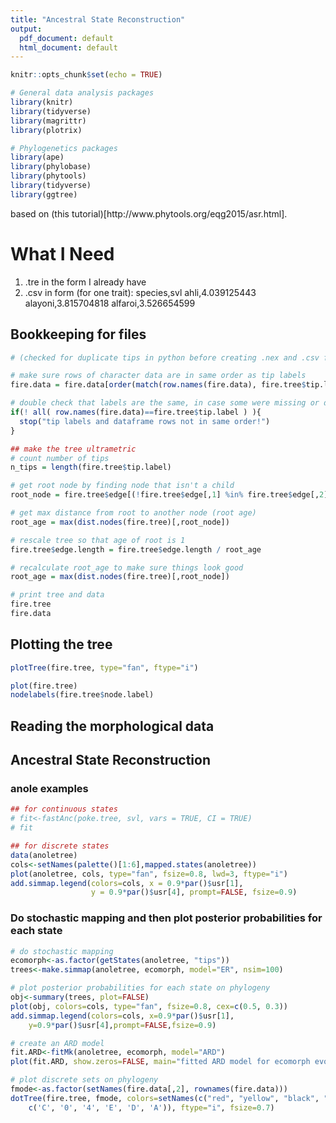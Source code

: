 ```yaml
---
title: "Ancestral State Reconstruction"
output:
  pdf_document: default
  html_document: default
---
```


```r
knitr::opts_chunk$set(echo = TRUE)

# General data analysis packages
library(knitr)
library(tidyverse)
library(magrittr)
library(plotrix)

# Phylogenetics packages
library(ape)
library(phylobase)
library(phytools)
library(tidyverse)
library(ggtree)

```

based on (this tutorial)[http://www.phytools.org/eqg2015/asr.html].

# What I Need
1. .tre in the form I already have
2. .csv in form (for one trait):
species,svl
ahli,4.039125443
alayoni,3.815704818
alfaroi,3.526654599

## Bookkeeping for files

```r

# (checked for duplicate tips in python before creating .nex and .csv files!)

# make sure rows of character data are in same order as tip labels
fire.data = fire.data[order(match(row.names(fire.data), fire.tree$tip.label)), ]

# double check that labels are the same, in case some were missing or duplicated
if(! all( row.names(fire.data)==fire.tree$tip.label ) ){
  stop("tip labels and dataframe rows not in same order!")
}

## make the tree ultrametric
# count number of tips
n_tips = length(fire.tree$tip.label)

# get root node by finding node that isn't a child
root_node = fire.tree$edge[(!fire.tree$edge[,1] %in% fire.tree$edge[,2]),1] %>% unique()

# get max distance from root to another node (root age)
root_age = max(dist.nodes(fire.tree)[,root_node])

# rescale tree so that age of root is 1
fire.tree$edge.length = fire.tree$edge.length / root_age

# recalculate root_age to make sure things look good
root_age = max(dist.nodes(fire.tree)[,root_node])

# print tree and data
fire.tree
fire.data
```


## Plotting the tree

```r
plotTree(fire.tree, type="fan", ftype="i")

plot(fire.tree)
nodelabels(fire.tree$node.label)
```

## Reading the morphological data


## Ancestral State Reconstruction

### anole examples

```r
## for continuous states
# fit<-fastAnc(poke.tree, svl, vars = TRUE, CI = TRUE)
# fit

## for discrete states
data(anoletree)
cols<-setNames(palette()[1:6],mapped.states(anoletree))
plot(anoletree, cols, type="fan", fsize=0.8, lwd=3, ftype="i")
add.simmap.legend(colors=cols, x = 0.9*par()$usr[1],
                  y = 0.9*par()$usr[4], prompt=FALSE, fsize=0.9)
```

### Do stochastic mapping and then plot posterior probabilities for each state
```r
# do stochastic mapping
ecomorph<-as.factor(getStates(anoletree, "tips"))
trees<-make.simmap(anoletree, ecomorph, model="ER", nsim=100)

# plot posterior probabilities for each state on phylogeny
obj<-summary(trees, plot=FALSE)
plot(obj, colors=cols, type="fan", fsize=0.8, cex=c(0.5, 0.3))
add.simmap.legend(colors=cols, x=0.9*par()$usr[1],
    y=0.9*par()$usr[4],prompt=FALSE,fsize=0.9)

# create an ARD model
fit.ARD<-fitMk(anoletree, ecomorph, model="ARD")
plot(fit.ARD, show.zeros=FALSE, main="fitted ARD model for ecomorph evolution")
```

```r
# plot discrete sets on phylogeny
fmode<-as.factor(setNames(fire.data[,2], rownames(fire.data)))
dotTree(fire.tree, fmode, colors=setNames(c("red", "yellow", "black", "green", "orange", "blue"),
    c('C', '0', '4', 'E', 'D', 'A')), ftype="i", fsize=0.7)
```




